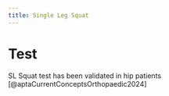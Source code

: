 ```yaml
---
title: Single Leg Squat
---
```




# Test

SL Squat test has been validated in hip patients [@aptaCurrentConceptsOrthopaedic2024]